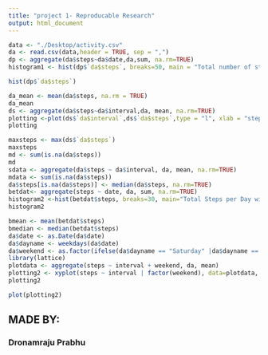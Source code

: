 ```yaml
---
title: "project 1- Reproducable Research"
output: html_document
---
```


```r
data <- "./Desktop/activity.csv"
da <- read.csv(data,header = TRUE, sep = ",")
dp <- aggregate(da$steps~da$date,da,sum, na.rm=TRUE)
histogram1 <- hist(dp$`da$steps`, breaks=50, main = "Total number of steps", xlab = "steps", col = "blue")
```

```r
hist(dp$`da$steps`)
```

```r
da_mean <- mean(da$steps, na.rm = TRUE)
da_mean
ds <- aggregate(da$steps~da$interval,da, mean, na.rm=TRUE)
plotting <-plot(ds$`da$interval`,ds$`da$steps`,type = "l", xlab = "steps", ylab = "interval", main = "Time series plot of the average number of steps taken")
plotting
```


```r
maxsteps <- max(ds$`da$steps`)
maxsteps
md <- sum(is.na(da$steps))
md
sdata <- aggregate(da$steps ~ da$interval, da, mean, na.rm=TRUE)
mdata <- sum(is.na(da$steps))
da$steps[is.na(da$steps)] <- median(da$steps, na.rm=TRUE)
betdat<- aggregate(steps ~ date, da, sum, na.rm=TRUE)
histogram2 <-hist(betdat$steps, breaks=30, main="Total Steps per Day with NA adjusted", xlab="Steps",col = "red")
histogram2
```


```r
bmean <- mean(betdat$steps)
bmedian <- median(betdat$steps)
da$date <- as.Date(da$date)
da$dayname <- weekdays(da$date)
da$weekend <- as.factor(ifelse(da$dayname == "Saturday" |da$dayname == "Sunday", "weekend", "weekday"))
library(lattice)
plotdata <- aggregate(steps ~ interval + weekend, da, mean)
plotting2 <- xyplot(steps ~ interval | factor(weekend), data=plotdata, aspect=1/3, type="l")
plotting2
```

```r
plot(plotting2)
````

## MADE BY: 
### Dronamraju Prabhu